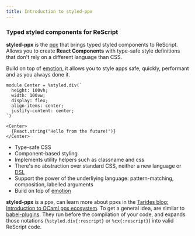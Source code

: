 ```yaml
---
title: Introduction to styled-ppx
---
```


### Typed styled components for ReScript

**styled-ppx** is the [ppx](https://tarides.com/blog/2019-05-09-an-introduction-to-ocaml-ppx-ecosystem) that brings typed styled components to ReScript. Allows you to create **React Components** with type-safe style definitions that don't rely on a different language than CSS.

Build on top of [emotion](https://emotion.sh), it allows you to style apps safe, quickly, performant and as you always done it.

```rescript
module Center = %styled.div(`
  height: 100vh;
  width: 100vw;
  display: flex;
  align-items: center;
  justify-content: center;
`)

<Center>
  {React.string("Hello from the future!")}
</Center>
```

- Type-safe CSS
- Component-based styling
- Implements utility helpers such as classname and css
- There's no abstraction over standard CSS, neither a new language or [DSL](https://en.wikipedia.org/wiki/Domain-specific_language)
- Support the power of the underliying language: pattern-matching, composition, labelled arguments
- Build on top of [emotion](https://emotion.sh)

**styled-ppx** is a ppx, can learn more about ppxs in the [Tarides blog: Introduction to OCaml ppx ecosystem](https://tarides.com/blog/2019-05-09-an-introduction-to-ocaml-ppx-ecosystem). To get a general idea, are similar to [babel-plugins](https://babeljs.io/docs/en/plugins/). They run before the compilation of your code, and expands those notations (`%styled.div{:rescript}` or `%cx{:rescript}`) into valid ReScript code.
